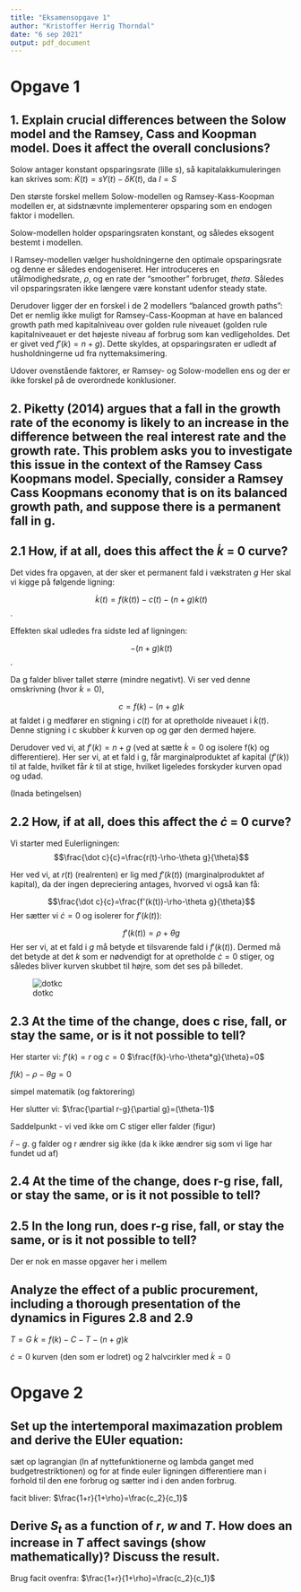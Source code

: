 ```yaml
---
title: "Eksamensopgave 1"
author: "Kristoffer Herrig Thorndal"
date: "6 sep 2021"
output: pdf_document
---
```


# Opgave 1

## 1. Explain crucial differences between the Solow model and the Ramsey, Cass and Koopman model. Does it affect the overall conclusions?
Solow antager konstant opsparingsrate (lille s), så kapitalakkumuleringen kan skrives som: $\dot{K}(t)=sY(t)-\delta K(t)$, da $I=S$

Den største forskel mellem Solow-modellen og Ramsey-Kass-Koopman modellen er, at sidstnævnte implementerer opsparing som en endogen faktor i modellen.

Solow-modellen holder opsparingsraten konstant, og således eksogent bestemt i modellen.

I Ramsey-modellen vælger husholdningerne den optimale opsparingsrate og denne er således endogeniseret. Her introduceres en utålmodighedsrate, $\rho$, og en rate der "smoother" forbruget, $theta$. Således vil opsparingsraten ikke længere være konstant udenfor steady state.

Derudover ligger der en forskel i de 2 modellers "balanced growth paths": Det er nemlig ikke muligt for Ramsey-Cass-Koopman at have en balanced growth path med kapitalniveau over golden rule niveauet (golden rule kapitalniveauet er det højeste niveau af forbrug som kan vedligeholdes. Det er givet ved $f'(k)=n+g$). Dette skyldes, at opsparingsraten er udledt af husholdningerne ud fra nyttemaksimering.

Udover ovenstående faktorer, er Ramsey- og Solow-modellen ens og der er ikke forskel på de overordnede konklusioner.

## 2.  Piketty (2014) argues that a fall in the growth rate of the economy is likely to an increase in the difference between the real interest rate and the growth rate. This problem asks you to investigate this issue in the context of the Ramsey Cass Koopmans model. Specially, consider a Ramsey Cass Koopmans economy that is on its balanced growth path, and suppose there is a permanent fall in g.

## 2.1  How, if at all, does this affect the $\dot k$ = 0 curve?
Det vides fra opgaven, at der sker et permanent fald i vækstraten $g$
Her skal vi kigge på følgende ligning: 

$$\dot{k}(t)=f(k(t))-c(t)-(n+g)k(t)$$.

Effekten skal udledes fra sidste led af ligningen:

$$-(n+g)k(t)$$. 

Da g falder bliver tallet større (mindre negativt). Vi ser ved denne omskrivning (hvor $\dot{k}=0$),

$$c=f(k)-(n+g)k$$
at faldet i g medfører en stigning i $c(t)$ for at opretholde niveauet i $\dot{k}(t)$. Denne stigning i c skubber $\dot{k}$ kurven op og gør den dermed højere.

Derudover ved vi, at $f'(k)=n+g$ (ved at sætte $\dot{k}=0$ og isolere f(k) og differentiere). Her ser vi, at et fald i g, får marginalproduktet af kapital ($f'(k)$) til at falde, hvilket får $k$ til at stige, hvilket ligeledes forskyder kurven opad og udad.

(Inada betingelsen)

## 2.2 How, if at all, does this affect the $\dot c$ = 0 curve?
Vi starter med Eulerligningen:
$$\frac{\dot c}{c}=\frac{r(t)-\rho-\theta g}{\theta}$$

Her ved vi, at $r(t)$ (realrenten) er lig med $f'(k(t))$ (marginalproduktet af kapital), da der ingen depreciering antages, hvorved vi også kan få:

$$\frac{\dot c}{c}=\frac{f'(k(t))-\rho-\theta g}{\theta}$$
 Her sætter vi $\dot{c}=0$ og isolerer for $f'(k(t))$:
 
 $$f'(k(t))=\rho+\theta g$$
 Her ser vi, at et fald i $g$ må betyde et tilsvarende fald i $f'(k(t))$. Dermed må det betyde at det $k$ som er nødvendigt for at opretholde $\dot{c}=0$ stiger, og således bliver kurven skubbet til højre, som det ses på billedet.
 
![dotkc](/Users/Kristoffer/Desktop/7. semester/V. Makro/Makro-opgaver-7.-semester/Images.-semester\dotkc.png) 

## 2.3 At the time of the change, does c rise, fall, or stay the same, or is it not possible to tell?
Her starter vi:
$f'(k)=r$ og $c=0$
$\frac{f(k)-\rho-\theta*g}{\theta}=0$

$f(k)-\rho-\theta g=0$

simpel matematik (og faktorering)

Her slutter vi:
$\frac{\partial r-g}{\partial g}=(\theta-1)$


Saddelpunkt - vi ved ikke om C stiger eller falder (figur)

$\bar{r}-g$. g falder og r ændrer sig ikke (da k ikke ændrer sig som vi lige har fundet ud af)


## 2.4 At the time of the change, does r-g rise, fall, or stay the same, or is it not possible to tell?


## 2.5 In the long run, does r-g rise, fall, or stay the same, or is it not possible to tell? 
Der er nok en masse opgaver her i mellem

## Analyze the effect of a public procurement, including a thorough presentation of the dynamics in Figures 2.8 and 2.9
$T=G$
$\dot{k}=f(k)-C-T-(n+g)k$

$\dot{c}=0$ kurven (den som er lodret) og 2 halvcirkler med $\dot{k}=0$



# Opgave 2


## Set up the intertemporal maximazation problem and derive the EUler equation:

sæt op lagrangian (ln af nyttefunktionerne og lambda ganget med budgetrestriktionen) og for at finde euler ligningen differentiere man i forhold til den ene forbrug og sætter ind i den anden forbrug.

facit bliver:
$\frac{1+r}{1+\rho}=\frac{c_2}{c_1}$

## Derive $S_t$ as a function of $r$, $w$ and $T$. How does an increase in $T$ affect savings (show mathematically)? Discuss the result.

Brug facit ovenfra: $\frac{1+r}{1+\rho}=\frac{c_2}{c_1}$
